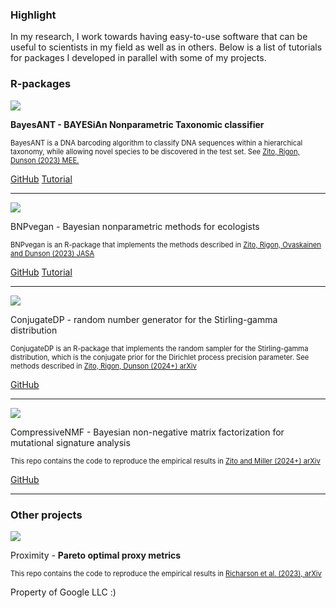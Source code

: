 ### Highlight

In my research, I work towards having easy-to-use software that can be useful to scientists in my field as well as in others. Below is a list of tutorials for packages I developed in parallel with some of my projects.

### R-packages

::: {layout="[25, 0, 75]"}
::: {#second-column}
[![](images/software/BayesANT.jpeg)](https://alessandrozito.github.io/BayesANT/vignette.html)
:::

::: {#middle-column}
:::

::: {#first-column}
[**BayesANT - BAYESiAn Nonparametric Taxonomic classifier**]{.orange}

[BayesANT is a DNA barcoding algorithm to classify DNA sequences within a hierarchical taxonomy, while allowing novel species to be discovered in the test set. See [Zito, Rigon, Dunson (2023) MEE.](https://doi.org/10.1080/01621459.2022.2060835)]{style="font-size: 80%;"}

[GitHub](https://github.com/alessandrozito/BayesANT){.btn .btn-outline-primary .btn role="button" data-toggle="tooltip" title="bayesant_github"} [Tutorial](https://alessandrozito.github.io/BayesANT/vignette.html){.btn .btn-outline-primary .btn role="button" data-toggle="tooltip" title="bayesant_tutorial"}
:::
:::

------------------------------------------------------------------------

::: {layout="[25, 0, 75]"}
<div>

[![](images/software/BNPvegan.jpeg)](https://alessandrozito.github.io/BNPvegan/vignette.html)

</div>

<div>

</div>

<div>

[BNPvegan - Bayesian nonparametric methods for ecologists]{.forestgreen}

[BNPvegan is an R-package that implements the methods described in [Zito, Rigon, Ovaskainen and Dunson (2023) JASA](https://doi.org/10.1111/2041-210X.14009)]{style="font-size: 80%;"}

[GitHub](https://github.com/alessandrozito/BNPvegan){.btn .btn-outline-primary .btn role="button" data-toggle="tooltip" title="bnpvegan_github"} [Tutorial](https://alessandrozito.github.io/BNPvegan/vignette.html){.btn .btn-outline-primary .btn role="button" data-toggle="tooltip" title="bnpvegan_tutorial"}

</div>
:::

------------------------------------------------------------------------

::: {layout="[25, 0, 75]"}
<div>

[![](images/software/ConjugateDP.jpeg)](https://github.com/alessandrozito/ConjugateDP)

</div>

<div>

</div>

<div>

[ConjugateDP - random number generator for the Stirling-gamma distribution]{.blue}

[ConjugateDP is an R-package that implements the random sampler for the Stirling-gamma distribution, which is the conjugate prior for the Dirichlet process precision parameter. See methods described in [Zito, Rigon, Dunson (2024+) arXiv](https://arxiv.org/abs/2306.02360)]{style="font-size: 80%;"}

[GitHub](https://github.com/alessandrozito/ConjugateDP){.btn .btn-outline-primary .btn role="button" data-toggle="tooltip" title="ConjugateDP_github"}

</div>
:::

------------------------------------------------------------------------

::: {layout="[25, 0, 75]"}
<div>

[![](images/software/CompNMF.jpeg)](https://github.com/alessandrozito/CompressiveNMF)

</div>

<div>

</div>

<div>

[CompressiveNMF - Bayesian non-negative matrix factorization for mutational signature analysis]{.harvardred}

[This repo contains the code to reproduce the empirical results in [Zito and Miller (2024+) arXiv](https://arxiv.org/abs/2404.10974)]{style="font-size: 80%;"}

[GitHub](https://github.com/alessandrozito/CompressiveNMF){.btn .btn-outline-primary .btn role="button" data-toggle="tooltip" title="CompNMF_github"}

</div>
:::

------------------------------------------------------------------------

### Other projects

::: {layout="[25, 0, 75]"}
<div>

[![](images/software/Proximity.jpeg)](https://arxiv.org/abs/2307.01000)

</div>

<div>

</div>

<div>

[P]{.gblue}[r]{.gred}[o]{.gyellow}[x]{.gblue}[i]{.ggreen}[m]{.gred}[ity]{.gblue} - **Pareto optimal proxy metrics**

[This repo contains the code to reproduce the empirical results in [Richarson et al. (2023), arXiv](https://arxiv.org/abs/2307.01000)]{style="font-size: 80%;"}

Property of Google LLC :)

</div>
:::
